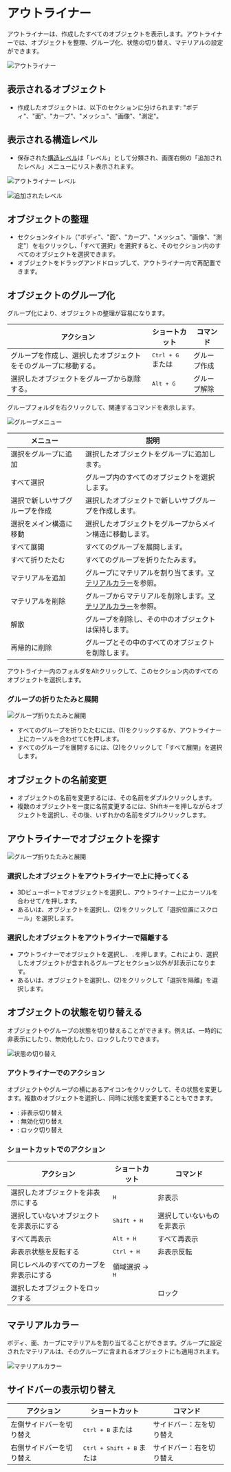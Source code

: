 
# アウトライナー

アウトライナーは、作成したすべてのオブジェクトを表示します。アウトライナーでは、オブジェクトを整理、グループ化、状態の切り替え、マテリアルの設定ができます。

![アウトライナー](/img/outliner-001.png)

## 表示されるオブジェクト

- 作成したオブジェクトは、以下のセクションに分けられます: "ボディ"、"面"、"カーブ"、"メッシュ"、"画像"、"測定"。

## 表示される構造レベル

- 保存された[構造レベル](/construction-plane)は「レベル」として分類され、画面右側の「追加されたレベル」メニューにリスト表示されます。

![アウトライナー レベル](/img/construction-plane-saved.png)

![追加されたレベル](/img/construction-plane-menu.png)

## オブジェクトの整理

- セクションタイトル（"ボディ"、"面"、"カーブ"、"メッシュ"、"画像"、"測定"）を右クリックし、「すべて選択」を選択すると、そのセクション内のすべてのオブジェクトを選択できます。
- オブジェクトをドラッグアンドドロップして、アウトライナー内で再配置できます。

## オブジェクトのグループ化

グループ化により、オブジェクトの整理が容易になります。

| アクション | ショートカット | コマンド |
| --------------------------- | ------------------------------- | ------------------ |
| グループを作成し、選択したオブジェクトをそのグループに移動する。 | <kbd>Ctrl + G</kbd> または <ButtonIcon type="outliner-gruop-icon" /> | グループ作成 |
| 選択したオブジェクトをグループから削除する。 | <kbd>Alt + G</kbd> | グループ解除 |

グループフォルダを右クリックして、関連するコマンドを表示します。

![グループメニュー](/img/outliner-group-objects-menu.png)

| メニュー | 説明 |
| -------------------------------- | --------------------------------------------------------------- |
| 選択をグループに追加 | 選択したオブジェクトをグループに追加します。 |
| すべて選択 | グループ内のすべてのオブジェクトを選択します。 |
| 選択で新しいサブグループを作成 | 選択したオブジェクトで新しいサブグループを作成します。 |
| 選択をメイン構造に移動 | 選択したオブジェクトをグループからメイン構造に移動します。 |
| すべて展開 | すべてのグループを展開します。 |
| すべて折りたたむ | すべてのグループを折りたたみます。 |
| マテリアルを追加 | グループにマテリアルを割り当てます。[マテリアルカラー](#materialfarbe)を参照。 |
| マテリアルを削除 | グループからマテリアルを削除します。[マテリアルカラー](#materialfarbe)を参照。 |
| 解散 | グループを削除し、その中のオブジェクトは保持します。 |
| 再帰的に削除 | グループとその中のすべてのオブジェクトを削除します。 |

アウトライナー内のフォルダをAltクリックして、このセクション内のすべてのオブジェクトを選択します。

### グループの折りたたみと展開

![グループ折りたたみと展開](/img/outliner-collapse-expand.png)

- すべてのグループを折りたたむには、(1)をクリックするか、アウトライナー上にカーソルを合わせて<kbd>C</kbd>を押します。
- すべてのグループを展開するには、(2)をクリックして「すべて展開」を選択します。

## オブジェクトの名前変更

- オブジェクトの名前を変更するには、その名前をダブルクリックします。
- 複数のオブジェクトを一度に名前変更するには、Shiftキーを押しながらオブジェクトを選択し、その後、いずれかの名前をダブルクリックします。

## アウトライナーでオブジェクトを探す

![グループ折りたたみと展開](/img/outliner-collapse-expand.png)

### 選択したオブジェクトをアウトライナーで上に持ってくる

- 3Dビューポートでオブジェクトを選択し、アウトライナー上にカーソルを合わせて<kbd>/</kbd>を押します。
- あるいは、オブジェクトを選択し、(2)をクリックして「選択位置にスクロール」を選択します。

### 選択したオブジェクトをアウトライナーで隔離する

- アウトライナーでオブジェクトを選択し、<kbd>.</kbd>を押します。これにより、選択したオブジェクトが含まれるグループとセクション以外が非表示になります。
- あるいは、オブジェクトを選択し、(2)をクリックして「選択を隔離」を選択します。

## オブジェクトの状態を切り替える

オブジェクトやグループの状態を切り替えることができます。例えば、一時的に非表示にしたり、無効化したり、ロックしたりできます。

![状態の切り替え](/img/toggle-object-states.png)

### アウトライナーでのアクション

オブジェクトやグループの横にあるアイコンをクリックして、その状態を変更します。複数のオブジェクトを選択し、同時に状態を変更することもできます。

- <ButtonIcon type="button-outliner-hide" double="true" />: 非表示切り替え
- <ButtonIcon type="button-outliner-disable" double="true" /> : 無効化切り替え
- <ButtonIcon type="button-outliner-disable-selection" double="true" /> : ロック切り替え

### ショートカットでのアクション

| アクション | ショートカット | コマンド |
| ---------------------------- | ---------------- | ---------------- |
| 選択したオブジェクトを非表示にする | <kbd>H</kbd> | 非表示 |
| 選択していないオブジェクトを非表示にする | <kbd>Shift + H</kbd> | 選択していないものを非表示 |
| すべて再表示 | <kbd>Alt + H</kbd> | すべて再表示 |
| 非表示状態を反転する | <kbd>Ctrl + H</kbd> | 非表示反転 |
| 同じレベルのすべてのカーブを非表示にする | 領域選択 -> <kbd>H</kbd> | |
| 選択したオブジェクトをロックする | | ロック |

## マテリアルカラー

ボディ、面、カーブにマテリアルを割り当てることができます。グループに設定されたマテリアルは、そのグループに含まれるオブジェクトにも適用されます。

![マテリアルカラー](/img/outliner-04.png)

## サイドバーの表示切り替え

| アクション | ショートカット | コマンド |
| ---------------------------- | ---------------------------- | ---------------- |
| 左側サイドバーを切り替え | <kbd>Ctrl + B</kbd> または <ButtonIcon type="button-left-sidebar-toggle" /> | サイドバー：左を切り替え |
| 右側サイドバーを切り替え | <kbd>Ctrl + Shift + B</kbd> または <ButtonIcon type="button-right-sidebar-toggle" /> | サイドバー：右を切り替え |
